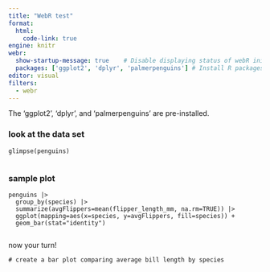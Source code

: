 ```yaml
---
title: "WebR test"
format: 
  html:
    code-link: true
engine: knitr
webr: 
  show-startup-message: true    # Disable displaying status of webR initialization
  packages: ['ggplot2', 'dplyr', 'palmerpenguins'] # Install R packages on document open
editor: visual
filters: 
  - webr
---
```


The 'ggplot2', 'dplyr', and 'palmerpenguins' are pre-installed.

### look at the data set

```webr-r

glimpse(penguins)


```

### sample plot

```webr-r

penguins |>
  group_by(species) |>
  summarize(avgFlippers=mean(flipper_length_mm, na.rm=TRUE)) |>
  ggplot(mapping=aes(x=species, y=avgFlippers, fill=species)) +
  geom_bar(stat="identity")


```

now your turn! 

```webr-r
# create a bar plot comparing average bill length by species



```
